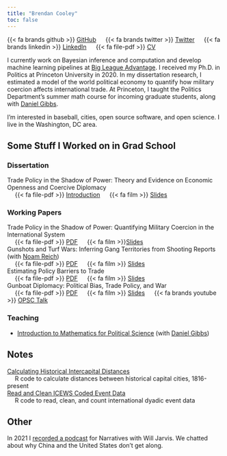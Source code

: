 ```yaml
---
title: "Brendan Cooley"
toc: false
---
```


{{< fa brands github >}} [GitHub](https://github.com/brendancooley) &emsp; {{< fa brands twitter >}} [Twitter](https://twitter.com/brendanmcooley) &emsp; {{< fa brands linkedin >}} [LinkedIn](https://www.linkedin.com/in/brendan-cooley-a3559433/) &emsp; {{< fa file-pdf >}} [CV](content/docs/Cooley_cv.pdf)

I currently work on Bayesian inference and computation and develop machine learning pipelines at [Big League Advantage](https://bigleagueadvantage.com/). I received my Ph.D. in Politics at Princeton University in 2020. In my dissertation research, I estimated a model of the world political economy to quantify how military coercion affects international trade. At Princeton, I taught the Politics Department’s summer math course for incoming graduate students, along with [Daniel Gibbs](http://www.daniel-gibbs.com/).

I'm interested in baseball, cities, open source software, and open science. I live in the Washington, DC area.

## Some Stuff I Worked on in Grad School

### Dissertation

| Trade Policy in the Shadow of Power: Theory and Evidence on Economic Openness and Coercive Diplomacy
| &emsp;  {{< fa file-pdf >}} [Introduction](content/docs/diss_intro.pdf) &emsp; {{< fa film >}} [Slides](diss)

### Working Papers

| Trade Policy in the Shadow of Power: Quantifying Military Coercion in the International System
| &emsp; {{< fa file-pdf >}} [PDF](docs/tpsp.pdf) &emsp; {{< fa film >}}[Slides](tpsp)

| Gunshots and Turf Wars: Inferring Gang Territories from Shooting Reports (with [Noam Reich](http://noamreich.com/))
| &emsp; {{< fa file-pdf >}} [PDF](docs/gangs.pdf) &emsp; {{< fa film >}} [Slides](gangs)

| Estimating Policy Barriers to Trade
| &emsp; {{< fa file-pdf >}} [PDF](docs/epbt.pdf) &emsp; {{< fa film >}} [Slides](epbt)

| Gunboat Diplomacy: Political Bias, Trade Policy, and War
| &emsp; {{< fa file-pdf >}} [PDF](docs/gunboats.pdf) &emsp; {{< fa film >}} [Slides](gunboats) &emsp; {{< fa brands youtube >}} [OPSC Talk](https://www.youtube.com/watch?v=qf_cV_GQwk8&t=5s)

### Teaching

- [Introduction to Mathematics for Political Science](http://brendancooley.com/imps2019/) (with [Daniel Gibbs](http://www.daniel-gibbs.com/))

## Notes

| [Calculating Historical Intercapital Distances](content/notes/dists.md)
| &emsp; R code to calculate distances between historical capital cities, 1816-present

| [Read and Clean ICEWS Coded Event Data](content/notes/icews.md)
| &emsp; R code to read, clean, and count international dyadic event data

## Other

In 2021 I [recorded a podcast](https://podcasts.apple.com/us/podcast/26-trade-war-and-china-with-brendan-cooley/id1525164585?i=1000506571235) for Narratives with Will Jarvis. We chatted about why China and the United States don't get along.